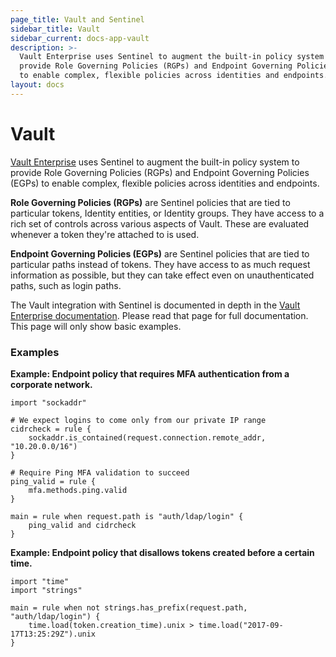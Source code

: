 ```yaml
---
page_title: Vault and Sentinel
sidebar_title: Vault
sidebar_current: docs-app-vault
description: >-
  Vault Enterprise uses Sentinel to augment the built-in policy system to
  provide Role Governing Policies (RGPs) and Endpoint Governing Policies (EGPs)
  to enable complex, flexible policies across identities and endpoints.
layout: docs
---
```


# Vault

[Vault Enterprise](https://www.hashicorp.com/products/vault/) uses Sentinel
to augment the built-in policy system to provide Role Governing Policies (RGPs)
and Endpoint Governing Policies (EGPs) to enable complex, flexible policies
across identities and endpoints.

**Role Governing Policies (RGPs)** are Sentinel policies that are tied to
particular tokens, Identity entities, or Identity groups. They have access to
a rich set of controls across various aspects of Vault. These are evaluated
whenever a token they're attached to is used.

**Endpoint Governing Policies (EGPs)** are Sentinel policies that are tied to
particular paths instead of tokens. They have access to as much request
information as possible, but they can take effect even on unauthenticated
paths, such as login paths.

The Vault integration with Sentinel is documented in depth in the
[Vault Enterprise documentation](https://www.vaultproject.io/docs/enterprise/sentinel/index.html).
Please read that page for full documentation. This page will only show
basic examples.

### Examples

**Example: Endpoint policy that requires MFA authentication from a corporate network.**

```sentinel
import "sockaddr"

# We expect logins to come only from our private IP range
cidrcheck = rule {
    sockaddr.is_contained(request.connection.remote_addr, "10.20.0.0/16")
}

# Require Ping MFA validation to succeed
ping_valid = rule {
    mfa.methods.ping.valid
}

main = rule when request.path is "auth/ldap/login" {
    ping_valid and cidrcheck
}
```

**Example: Endpoint policy that disallows tokens created before a certain time.**

```sentinel
import "time"
import "strings"

main = rule when not strings.has_prefix(request.path, "auth/ldap/login") {
	time.load(token.creation_time).unix > time.load("2017-09-17T13:25:29Z").unix
}
```
